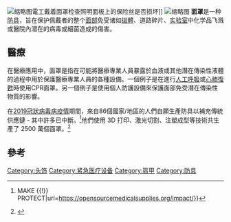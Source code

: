 {{Expand language|1=en|time=2021-07-04T13:12:19+00:00}}
[[File:US_Navy_110301-N-DR144-037_Electrician's_Mate_Fireman_Alex_Kline,_assigned_to_the_electrical_division_of_the_engineering_department_of_the_Nimitz-c.jpg|缩略图]]電工戴着面罩检查照明面板上的保险丝是否损坏]]
[[File:Mask_Nurse_Donna_Wood_in_her_safety_suit.jpg|缩略图]]
'''面罩'''是一种[[防具|防具]]，旨在保护佩戴者的整个[[臉|面部]]免受诸如[[拋體|拋體]]、道路碎片、[[实验室|实验室]]中化学品飞溅或醫院內潜在的病毒或細菌造成的傷害。

==醫療==
在醫療應用中，面罩是指在可能將醫療專業人員暴露於血液或其他潛在傳染性液體的過程中用於保護醫療專業人員的各種設備。一個例子是在進行[[人工呼吸|人工呼吸]]或[[心肺復甦|心肺復甦]]時使用CPR面罩。另一個例子是使用個人防護設備來保護面部免受潛在傳染性物質的影響。

在[[2019冠狀病毒病疫情|2019冠狀病毒病疫情]]期間，來自86個國家/地區的人們自願生產防具以補充傳統供應鏈 - 其中許多已中斷。<ref>{{Cite web|title=DESIGN {{!}} MAKE {{!}} PROTECT|url=https://opensourcemedicalsupplies.org/impact/}}</ref>他們使用 3D 打印、激光切割、注塑成型等技術共生產了 2500 萬個面罩。<ref>{{Cite web|title=透明防護面罩|url=https://www.prozone.com.hk/product-page/prozone-face-shield-1pcs-prozone-%E9%80%8F%E6%98%8E%E9%98%B2%E8%AD%B7%E9%9D%A2%E7%BD%A9-1%E5%80%8B}}</ref>

==參考==
{{reflist}}

[[Category:头饰|Category:头饰]]
[[Category:紧急医疗设备|Category:紧急医疗设备]]
[[Category:盔甲|Category:盔甲]]
[[Category:防具|Category:防具]]